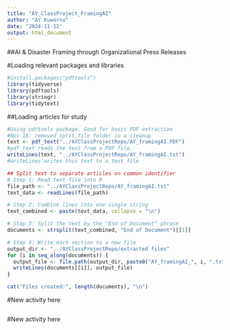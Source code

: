 ```yaml
---
title: "AY_ClassProject_FramingAI"
author: "AY Kuwornu"
date: "2024-11-12"
output: html_document
---
```


##AI & Disaster Framing through Organizational Press Releases

#Loading relevant packages and libraries
```r
#install.packages("pdftools")
library(tidyverse)
library(pdftools)
library(stringr)
library(tidytext)

```

##Loading articles for study

```r
#Using pdftools package. Good for basic PDF extraction
#Nov 16: removed split_file folder in a cleanup
text <- pdf_text("../AYClassProjectRepo/AY_framingAI.PDF")
#pdf_text reads the text from a PDF file.
writeLines(text, "../AYClassProjectRepo/AY_framingAI.txt")
#writeLines writes this text to a text file

## Split text to separate articles on common identifier
# Step 1: Read text file into R
file_path <- "../AYClassProjectRepo/AY_framingAI.txt"
text_data <- readLines(file_path)

# Step 2: Combine lines into one single string
text_combined <- paste(text_data, collapse = "\n")

# Step 3: Split the text by the "End of Document" phrase
documents <- strsplit(text_combined, "End of Document")[[1]]

# Step 4: Write each section to a new file
output_dir <- "../AYClassProjectRepo/extracted files"
for (i in seq_along(documents)) {
  output_file <- file.path(output_dir, paste0("AY_framingAI_", i, ".txt"))
  writeLines(documents[[i]], output_file)
}

cat("Files created:", length(documents), "\n")
```

#New activity here

```r


```

#New activity here

```r


```

